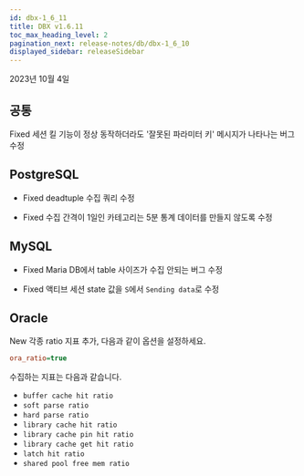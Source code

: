 ```yaml
---
id: dbx-1_6_11
title: DBX v1.6.11
toc_max_heading_level: 2
pagination_next: release-notes/db/dbx-1_6_10
displayed_sidebar: releaseSidebar
---
```


2023년 10월 4일

## 공통

<p><Status>Fixed</Status> 세션 킬 기능이 정상 동작하더라도 '잘못된 파라미터 키' 메시지가 나타나는 버그 수정</p>


## PostgreSQL

- <Status>Fixed</Status> deadtuple 수집 쿼리 수정

- <Status>Fixed</Status> 수집 간격이 1일인 카테고리는 5분 통계 데이터를 만들지 않도록 수정


## MySQL

- <Status>Fixed</Status> Maria DB에서 table 사이즈가 수집 안되는 버그 수정

- <Status>Fixed</Status> 액티브 세션 state 값을 <code>S</code>에서 <code>Sending data</code>로 수정


## Oracle

<p><Status>New</Status> 각종 ratio 지표 추가, 다음과 같이 옵션을 설정하세요.</p>

```ini title='whatap.conf'
ora_ratio=true
```

수집하는 지표는 다음과 같습니다.

* `buffer cache hit ratio`
* `soft parse ratio`
* `hard parse ratio`
* `library cache hit ratio`
* `library cache pin hit ratio`
* `library cache get hit ratio`
* `latch hit ratio`
* `shared pool free mem ratio`